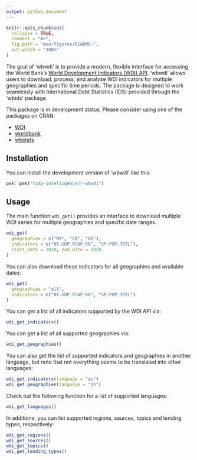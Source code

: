 ```yaml
---
output: github_document
---
```


<!-- README.md is generated from README.Rmd. Please edit that file -->

```r
knitr::opts_chunk$set(
  collapse = TRUE,
  comment = "#>",
  fig.path = "man/figures/README-",
  out.width = "100%"
)
```

The goal of 'wbwdi' is to provide a modern, flexible interface for accessing the World Bank’s [World Development Indicators (WDI) API](https://datahelpdesk.worldbank.org/knowledgebase/articles/889392-about-the-indicators-api-documentation). 'wbwdi' allows users to download, process, and analyze WDI indicators for multiple geographies and specific time periods. The package is designed to work seamlessly with International Debt Statistics (IDS) provided through the 'wbids' package.

This package is in development status. Please consider using one of the packages on CRAN:

- [WDI](https://cran.r-project.org/web/packages/WDI/index.html)
- [worldbank](https://cran.r-project.org/web/packages/worldbank/index.html)
- [wbstats](https://cran.r-project.org/web/packages/wbstats/index.html)

## Installation

You can install the development version of 'wbwdi' like this:

``` r
pak::pak("tidy-intelligence/r-wbwdi")
```

## Usage

The main function `wdi_get()` provides an interface to download multiple WDI series for multiple geographies and specific date ranges. 

```r
wdi_get(
  geographies = c("MX", "CA", "US"), 
  indicators = c("NY.GDP.PCAP.KD", "SP.POP.TOTL"),
  start_date = 2020, end_date = 2024
)
```

You can also download these indicators for all geographies and available dates:

```r
wdi_get(
  geographies = "all", 
  indicators = c("NY.GDP.PCAP.KD", "SP.POP.TOTL")
)
```

You can get a list of all indicators supported by the WDI API via:

```r
wdi_get_indicators()
```

You can get a list of all supported geographies via:

```r
wdi_get_geographies()
```

You can also get the list of supported indicators and geographies in another language, but note that not everything seems to be translated into other languages:

```r
wdi_get_indicators(language = "es")
wdi_get_geographies(language = "zh")
```

Check out the following function for a list of supported languages:

```r
wdi_get_languages()
```

In additiona, you can list supported regions, sources, topics and lending types, respectively:

```r
wdi_get_regions()
wdi_get_sources()
wdi_get_topics()
wdi_get_lending_types()
```
